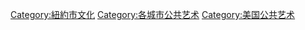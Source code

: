 [[Category:紐約市文化|Category:紐約市文化]]
[[Category:各城市公共艺术|Category:各城市公共艺术]]
[[Category:美国公共艺术|Category:美国公共艺术]]